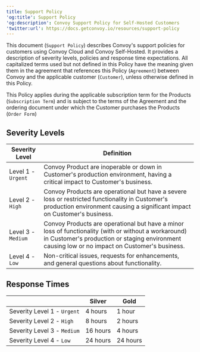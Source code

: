 ```yaml
--- 
title: Support Policy
'og:title': Support Policy
'og:description': Convoy Support Policy for Self-Hosted Customers
'twitter:url': https://docs.getconvoy.io/resources/support-policy
---
```


This document (`Support Policy`) describes Convoy's support policies for customers using Convoy Cloud and Convoy Self-Hosted. It provides a description of severity levels, policies and response time expectations. All capitalized terms used but not defined in this Policy have the meaning given them in the agreement that references this Policy (`Agreement`) between Convoy and the applicable customer (`Customer`), unless otherwise defined in this Policy. 

This Policy applies during the applicable subscription term for the Products (`Subscription Term`) and is subject to the terms of the Agreement and the ordering document under which the Customer purchases the Products (`Order Form`)

## Severity Levels

| Severity Level | Definition   |
|-------|--------------|
| Level 1 - `Urgent` | Convoy Product are inoperable or down in Customer's production environment, having a critical impact to Customer's business. |
| Level 2 - `High`   | Convoy Products are operational but have a severe loss or restricted functionality in Customer's production environment causing a significant impact on Customer's business. |
| Level 3 - `Medium` | Convoy Products are operational but have a minor loss of functionality (with or without a workaround) in Customer's production or staging environment causing low or no impact on Customer's business. |
| Level 4 - `Low` | Non-critical issues, requests for enhancements, and general questions about functionality. |

## Response Times
|      | Silver | Gold |
|------|----------|------------|
| Severity Level 1 - `Urgent` | 4 hours   | 1 hour   |
| Severity Level 2 - `High`   | 8 hours   | 2 hours  |
| Severity Level 3 - `Medium` | 16 hours  | 4 hours  |
| Severity Level 4 - `Low`    | 24 hours  | 24 hours |
